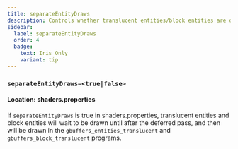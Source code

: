 ```yaml
---
title: separateEntityDraws
description: Controls whether translucent entities/block entities are drawn before or after the deferred pass.
sidebar:
  label: separateEntityDraws
  order: 4
  badge:
    text: Iris Only
    variant: tip
---
```


### `separateEntityDraws=<true|false>`

#### Location: shaders.properties

If `separateEntityDraws` is true in shaders.properties, translucent entities and block entities will wait to be drawn until after the deferred pass, and then will be drawn in the `gbuffers_entities_translucent` and `gbuffers_block_translucent` programs.